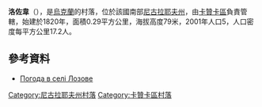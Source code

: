 {{coord|47|40|30|N|32|56|2|E|scale:100000|display=title}}

'''洛佐韋'''（{{lang-uk|Лозове}}），是[[烏克蘭|烏克蘭]]的村落，位於該國南部[[尼古拉耶夫州|尼古拉耶夫州]]，由[[卡贊卡區|卡贊卡區]]負責管轄，始建於1820年，面積0.29平方公里，海拔高度79米，2001年人口5，人口密度每平方公里17.2人。

==參考資料==
* [http://weather.in.ua/ua/nikolaevskaja/13765 Погода в селі Лозове] {{Wayback|url=http://weather.in.ua/ua/nikolaevskaja/13765 |date=20160607113525 }}

[[Category:尼古拉耶夫州村落|Category:尼古拉耶夫州村落]]
[[Category:卡贊卡區村落|Category:卡贊卡區村落]]


{{Mykolaiv-geo-stub}}